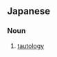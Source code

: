 ==Japanese==
{{ja-kanjitab|こう|しん|しき|yomi=on}}

===Noun===
{{ja-noun|こうしんしき}}

# [[tautology]] {{gloss|in logic}}